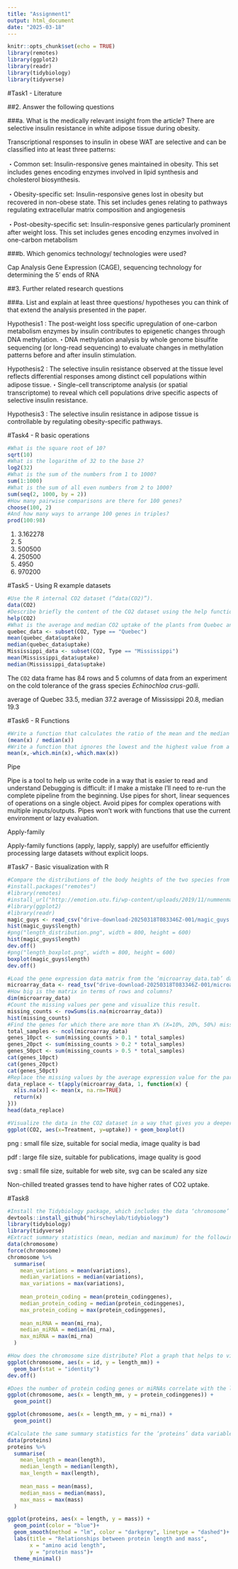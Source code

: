 ```yaml
---
title: "Assignment1"
output: html_document
date: "2025-03-18"
---
```


```r
knitr::opts_chunk$set(echo = TRUE)
library(remotes)
library(ggplot2)
library(readr)
library(tidybiology)
library(tidyverse)
```

#Task1 - Literature

##2. Answer the following questions

###a. What is the medically relevant insight from the article? There are selective insulin resistance in white adipose tissue during obesity.

Transcriptional responses to insulin in obese WAT are selective and can be classified into at least three patterns:

・Common set: Insulin-responsive genes maintained in obesity. This set includes genes encoding enzymes involved in lipid synthesis and cholesterol biosynthesis.

・Obesity-specific set: Insulin-responsive genes lost in obesity but recovered in non-obese state. This set includes genes relating to pathways regulating extracellular matrix composition and angiogenesis

・Post-obesity-specific set: Insulin-responsive genes particularly prominent after weight loss. This set includes genes encoding enzymes involved in one-carbon metabolism

###b. Which genomics technology/ technologies were used?

Cap Analysis Gene Expression (CAGE), sequencing technology for determining the 5' ends of RNA

##3. Further related research questions

###a. List and explain at least three questions/ hypotheses you can think of that extend the analysis presented in the paper.

Hypothesis1 : The post-weight loss specific upregulation of one-carbon metabolism enzymes by insulin contributes to epigenetic changes through DNA methylation.・DNA methylation analysis by whole genome bisulfite sequencing (or long-read sequencing) to evaluate changes in methylation patterns before and after insulin stimulation.

Hypothesis2 : The selective insulin resistance observed at the tissue level reflects differential responses among distinct cell populations within adipose tissue.・Single-cell transcriptome analysis (or spatial transcriptome) to reveal which cell populations drive specific aspects of selective insulin resistance.

Hypothesis3 : The selective insulin resistance in adipose tissue is controllable by regulating obesity-specific pathways.

#Task4 - R basic operations

```r
#What is the square root of 10?
sqrt(10)
#What is the logarithm of 32 to the base 2?
log2(32)
#What is the sum of the numbers from 1 to 1000?
sum(1:1000)
#What is the sum of all even numbers from 2 to 1000?
sum(seq(2, 1000, by = 2))
#How many pairwise comparisons are there for 100 genes?
choose(100, 2)
#And how many ways to arrange 100 genes in triples?
prod(100:98)
```

1.  3.162278
2.  5
3.  500500
4.  250500
5.  4950
6.  970200

#Task5 - Using R example datasets

```r
#Use the R internal CO2 dataset (“data(CO2)”).
data(CO2)
#Describe briefly the content of the CO2 dataset using the help function.
help(CO2)
#What is the average and median CO2 uptake of the plants from Quebec and Mississippi?
quebec_data <- subset(CO2, Type == "Quebec")
mean(quebec_data$uptake)
median(quebec_data$uptake)
Mississippi_data <- subset(CO2, Type == "Mississippi")
mean(Mississippi_data$uptake)
median(Mississippi_data$uptake)
```

The `CO2` data frame has 84 rows and 5 columns of data from an experiment on the cold tolerance of the grass species *Echinochloa crus-galli*.

average of Quebec 33.5, median 37.2
average of Mississippi 20.8, median 19.3

#Task6 - R Functions

```r
#Write a function that calculates the ratio of the mean and the median of a given vector.
(mean(x) / median(x))
#Write a function that ignores the lowest and the highest value from a given vector and calculate the mean.
mean(x,-which.min(x),-which.max(x))
```

Pipe

Pipe is a tool to help us write code in a way that is easier to read and understand Debugging is difficult: if I make a mistake I’ll need to re-run the complete pipeline from the beginning. Use pipes for short, linear sequences of operations on a single object. Avoid pipes for complex operations with multiple inputs/outputs. Pipes won't work with functions that use the current environment or lazy evaluation.

Apply-family

Apply-family functions (apply, lapply, sapply) are usefulfor efficiently processing large datasets without explicit loops.

#Task7 - Basic visualization with R

```r
#Compare the distributions of the body heights of the two species from the'magic_guys.csv' dataset graphically
#install.packages("remotes")
#library(remotes)
#install_url("http://emotion.utu.fi/wp-content/uploads/2019/11/nummenmaa_1.0.tar.gz",dependencies=TRUE)
#library(ggplot2)
#library(readr)
magic_guys <- read_csv("drive-download-20250318T083346Z-001/magic_guys.csv")
hist(magic_guys$length)
#png("length_distribution.png", width = 800, height = 600)
hist(magic_guys$length)
dev.off()
#png("length_boxplot.png", width = 800, height = 600)
boxplot(magic_guys$length)
dev.off()

#Load the gene expression data matrix from the ‘microarray_data.tab’ dataset provided in the shared folder, it is a big tabular separated matrix.
microarray_data <- read_tsv("drive-download-20250318T083346Z-001/microarray_data.tab")
#How big is the matrix in terms of rows and columns?
dim(microarray_data)
#Count the missing values per gene and visualize this result.
missing_counts <- rowSums(is.na(microarray_data))
hist(missing_counts)
#Find the genes for which there are more than X% (X=10%, 20%, 50%) missing values.
total_samples <- ncol(microarray_data)
genes_10pct <- sum(missing_counts > 0.1 * total_samples)
genes_20pct <- sum(missing_counts > 0.2 * total_samples)
genes_50pct <- sum(missing_counts > 0.5 * total_samples)
cat(genes_10pct)
cat(genes_20pct)
cat(genes_50pct)
#Replace the missing values by the average expression value for the particular gene. (Note: Imputing data has to be used with caution!)
data_replace <- t(apply(microarray_data, 1, function(x) {
  x[is.na(x)] <- mean(x, na.rm=TRUE)
  return(x)
}))
head(data_replace)

#Visualize the data in the CO2 dataset in a way that gives you a deeper understanding of the data. What do you see?
ggplot(CO2, aes(x=Treatment, y=uptake)) + geom_boxplot()
```

png : small file size, suitable for social media, image quality is bad

pdf : large file size, suitable for publications, image quality is good

svg : small file size, suitable for web site, svg can be scaled any size

Non-chilled treated grasses tend to have higher rates of CO2 uptake.

#Task8

```r
#Install the Tidybiology package, which includes the data ‘chromosome’ and ‘proteins’
devtools::install_github("hirscheylab/tidybiology")
library(tidybiology)
library(tidyverse)
#Extract summary statistics (mean, median and maximum) for the following variables from the ‘chromosome’ data: variations, protein coding genes, and miRNAs. Utilize the tidyverse functions to make this as simply as possible.
data(chromosome)
force(chromosome)
chromosome %>%
  summarise(
    mean_variations = mean(variations),
    median_variations = median(variations),
    max_variations = max(variations),
    
    mean_protein_coding = mean(protein_codinggenes),
    median_protein_coding = median(protein_codinggenes),
    max_protein_coding = max(protein_codinggenes),
    
    mean_miRNA = mean(mi_rna),
    median_miRNA = median(mi_rna),
    max_miRNA = max(mi_rna)
  )

#How does the chromosome size distribute? Plot a graph that helps to visualize this by using ggplot2 package functions.
ggplot(chromosome, aes(x = id, y = length_mm)) +
  geom_bar(stat = "identity") 
dev.off()

#Does the number of protein coding genes or miRNAs correlate with the length of the chromosome? Make two separate plots to visualize these relationships.
ggplot(chromosome, aes(x = length_mm, y = protein_codinggenes)) +
  geom_point()

ggplot(chromosome, aes(x = length_mm, y = mi_rna)) +
  geom_point()

#Calculate the same summary statistics for the ‘proteins’ data variables length and mass. Create a meaningful visualization of the relationship between these two variables by utilizing the ggplot2 package functions. Play with the colors, theme- and other visualization parameters to create a plot that pleases you.
data(proteins)
proteins %>%
  summarise(
    mean_length = mean(length),
    median_length = median(length),
    max_length = max(length),
    
    mean_mass = mean(mass),
    median_mass = median(mass),
    max_mass = max(mass)
  )

ggplot(proteins, aes(x = length, y = mass)) +
  geom_point(color = "blue")+
  geom_smooth(method = "lm", color = "darkgrey", linetype = "dashed")+
  labs(title = "Relationships between protein length and mass",
       x = "amino acid length",
       y = "protein mass")+
  theme_minimal()
```

